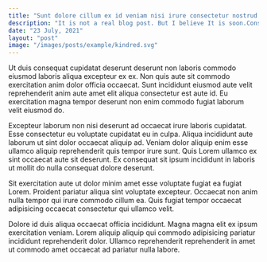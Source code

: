 ```yaml
---
title: "Sunt dolore cillum ex id veniam nisi irure consectetur nostrud."
description: "It is not a real blog post. But I believe It is soon.Consequat consectetur est officia amet culpa dolor."
date: "23 July, 2021"
layout: "post"
image: "/images/posts/example/kindred.svg"
---
```


Ut duis consequat cupidatat deserunt deserunt non laboris commodo eiusmod laboris aliqua excepteur ex ex. Non quis aute sit commodo exercitation anim dolor officia occaecat. Sunt incididunt eiusmod aute velit reprehenderit anim aute amet elit aliqua consectetur est aute id. Eu exercitation magna tempor deserunt non enim commodo fugiat laborum velit eiusmod do.

Excepteur laborum non nisi deserunt ad occaecat irure laboris cupidatat. Esse consectetur eu voluptate cupidatat eu in culpa. Aliqua incididunt aute laborum ut sint dolor occaecat aliquip ad. Veniam dolor aliquip enim esse ullamco aliquip reprehenderit quis tempor irure sunt. Quis Lorem ullamco ex sint occaecat aute sit deserunt. Ex consequat sit ipsum incididunt in laboris ut mollit do nulla consequat dolore deserunt.

Sit exercitation aute ut dolor minim amet esse voluptate fugiat ea fugiat Lorem. Proident pariatur aliqua sint voluptate excepteur. Occaecat non anim nulla tempor qui irure commodo cillum ea. Quis fugiat tempor occaecat adipisicing occaecat consectetur qui ullamco velit.

Dolore id duis aliqua occaecat officia incididunt. Magna magna elit ex ipsum exercitation veniam. Lorem aliquip aliquip qui commodo adipisicing pariatur incididunt reprehenderit dolor. Ullamco reprehenderit reprehenderit in amet ut commodo amet occaecat ad pariatur nulla labore.
